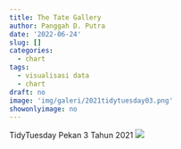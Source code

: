 ```yaml
---
title: The Tate Gallery
author: Panggah D. Putra
date: '2022-06-24'
slug: []
categories:
  - chart
tags:
  - visualisasi data
  - chart
draft: no
image: 'img/galeri/2021tidytuesday03.png'
showonlyimage: no
---
```

TidyTuesday Pekan 3 Tahun 2021
<!--more-->
![](images/2021tidytuesday03.png)